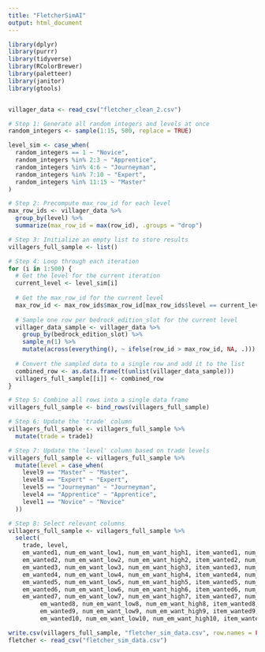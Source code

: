 ```yaml
---
title: "FletcherSimAI"
output: html_document
---
```


```r
library(dplyr)
library(purrr)
library(tidyverse)
library(RColorBrewer)
library(paletteer)
library(janitor)
library(gtools)


villager_data <- read_csv("fletcher_clean_2.csv")

# Step 1: Generate all random integers and levels at once
random_integers <- sample(1:15, 500, replace = TRUE)

level_sim <- case_when(
  random_integers == 1 ~ "Novice",
  random_integers %in% 2:3 ~ "Apprentice",
  random_integers %in% 4:6 ~ "Journeyman",
  random_integers %in% 7:10 ~ "Expert",
  random_integers %in% 11:15 ~ "Master"
)

# Step 2: Precompute max_row_id for each level
max_row_ids <- villager_data %>%
  group_by(level) %>%
  summarize(max_row_id = max(row_id), .groups = "drop")

# Step 3: Initialize an empty list to store results
villagers_full_sample <- list()

# Step 4: Loop through each iteration
for (i in 1:500) {
  # Get the level for the current iteration
  current_level <- level_sim[i]
  
  # Get the max_row_id for the current level
  max_row_id <- max_row_ids$max_row_id[max_row_ids$level == current_level]
  
  # Sample one row per bedrock_edition_slot for the current level
  villager_data_sample <- villager_data %>%
    group_by(bedrock_edition_slot) %>%
    sample_n(1) %>%
    mutate(across(everything(), ~ ifelse(row_id > max_row_id, NA, .)))
  
  # Convert the sampled data to a single row and add it to the list
  combined_row <- as.data.frame(t(unlist(villager_data_sample)))
  villagers_full_sample[[i]] <- combined_row
}

# Step 5: Combine all rows into a single data frame
villagers_full_sample <- bind_rows(villagers_full_sample)

# Step 6: Update the 'trade' column
villagers_full_sample <- villagers_full_sample %>% 
  mutate(trade = trade1)

# Step 7: Update the 'level' column based on trade levels
villagers_full_sample <- villagers_full_sample %>% 
  mutate(level = case_when(
    level9 == "Master" ~ "Master",
    level8 == "Expert" ~ "Expert",
    level5 == "Journeyman" ~ "Journeyman",
    level4 == "Apprentice" ~ "Apprentice",
    level1 == "Novice" ~ "Novice"
  ))

# Step 8: Select relevant columns
villagers_full_sample <- villagers_full_sample %>% 
  select(
    trade, level, 
    em_wanted1, num_em_want_low1, num_em_want_high1, item_wanted1, num_item_want1, em_given1, num_em_given1, item_given1, num_item_given1, trades_in_stock1, price_multiplier1, villager_xp1,
    em_wanted2, num_em_want_low2, num_em_want_high2, item_wanted2, num_item_want2, em_given2, num_em_given2, item_given2, num_item_given2, trades_in_stock2, price_multiplier2, villager_xp2,
    em_wanted3, num_em_want_low3, num_em_want_high3, item_wanted3, num_item_want3, em_given3, num_em_given3, item_given3, num_item_given3, trades_in_stock3, price_multiplier3, villager_xp3,
    em_wanted4, num_em_want_low4, num_em_want_high4, item_wanted4, num_item_want4, em_given4, num_em_given4, item_given4, num_item_given4, trades_in_stock4, price_multiplier4, villager_xp4,
    em_wanted5, num_em_want_low5, num_em_want_high5, item_wanted5, num_item_want5, em_given5, num_em_given5, item_given5, num_item_given5, trades_in_stock5, price_multiplier5, villager_xp5,
    em_wanted6, num_em_want_low6, num_em_want_high6, item_wanted6, num_item_want6, em_given6, num_em_given6, item_given6, num_item_given6, trades_in_stock6, price_multiplier6, villager_xp6,
    em_wanted7, num_em_want_low7, num_em_want_high7, item_wanted7, num_item_want7, em_given7, num_em_given7, item_given7, num_item_given7, trades_in_stock7, price_multiplier7, villager_xp7,
         em_wanted8, num_em_want_low8, num_em_want_high8, item_wanted8, num_item_want8, em_given8, num_em_given8, item_given8, num_item_given8, trades_in_stock8, price_multiplier8, villager_xp8,
         em_wanted9, num_em_want_low9, num_em_want_high9, item_wanted9, num_item_want9, em_given9, num_em_given9, item_given9, num_item_given9, trades_in_stock9, price_multiplier9, villager_xp9,
         em_wanted10, num_em_want_low10, num_em_want_high10, item_wanted10, num_item_want10, em_given10, num_em_given10, item_given10, num_item_given10, trades_in_stock10, price_multiplier10, villager_xp10)
```

```r
write.csv(villagers_full_sample, "fletcher_sim_data.csv", row.names = FALSE)
fletcher <- read_csv("fletcher_sim_data.csv")
```